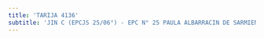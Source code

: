 ```yaml
---
title: 'TARIJA 4136'
subtitle: 'JIN C (EPCJS 25/06°) - EPC N° 25 PAULA ALBARRACIN DE SARMIENTO - ESCUELA DE MAESTROS ([A] 02)'
---
```


#
